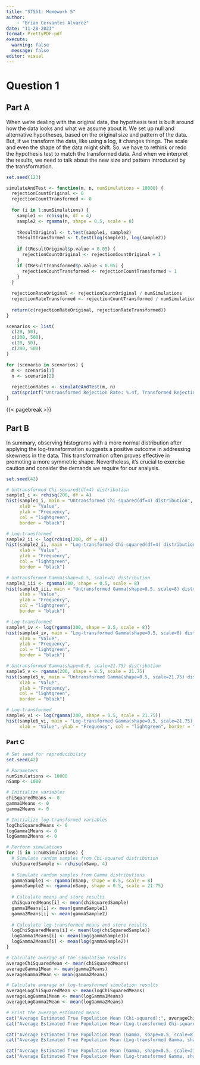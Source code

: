 ```yaml
---
title: "ST551: Homework 5"
author: 
    - "Brian Cervantes Alvarez"
date: "11-28-2023"
format: PrettyPDF-pdf
execute: 
  warning: false
  message: false
editor: visual
---
```


# Question 1

## Part A

When we're dealing with the original data, the hypothesis test is built around how the data looks and what we assume about it. We set up null and alternative hypotheses, based on the original size and pattern of the data. But, if we transform the data, like using a log, it changes things. The scale and even the shape of the data might shift. So, we have to rethink or redo the hypothesis test to match the transformed data. And when we interpret the results, we need to talk about the new size and pattern introduced by the transformation.

```r
set.seed(123)

simulateAndTest <- function(m, n, numSimulations = 10000) {
  rejectionCountOriginal <- 0
  rejectionCountTransformed <- 0
  
  for (i in 1:numSimulations) {
    sample1 <- rchisq(m, df = 4)
    sample2 <- rgamma(n, shape = 0.5, scale = 8)
    
    tResultOriginal <- t.test(sample1, sample2)
    tResultTransformed <- t.test(log(sample1), log(sample2))
    
    if (tResultOriginal$p.value < 0.05) {
      rejectionCountOriginal <- rejectionCountOriginal + 1
    }
    if (tResultTransformed$p.value < 0.05) {
      rejectionCountTransformed <- rejectionCountTransformed + 1
    }
  }
  
  rejectionRateOriginal <- rejectionCountOriginal / numSimulations
  rejectionRateTransformed <- rejectionCountTransformed / numSimulations
  
  return(c(rejectionRateOriginal, rejectionRateTransformed))
}

scenarios <- list(
  c(20, 50),
  c(200, 500),
  c(20, 50),
  c(200, 500)
)

for (scenario in scenarios) {
  m <- scenario[1]
  n <- scenario[2]
  
  rejectionRates <- simulateAndTest(m, n)
  cat(sprintf("Untransformed Rejection Rate: %.4f, Transformed Rejection Rate: %.4f\n", rejectionRates[1], rejectionRates[2]))
}
```

{{< pagebreak >}}

## Part B

In summary, observing histograms with a more normal distribution after applying the log-transformation suggests a positive outcome in addressing skewness in the data. This transformation often proves effective in promoting a more symmetric shape. Nevertheless, it's crucial to exercise caution and consider the demands we require for our analysis. 

```r
set.seed(42)

# Untransformed Chi-squared(df=4) distribution
sample1_i <- rchisq(200, df = 4)
hist(sample1_i, main = "Untransformed Chi-squared(df=4) distribution",
     xlab = "Value", 
     ylab = "Frequency", 
     col = "lightgreen",
     border = "black")

# Log-transformed
sample2_ii <- log(rchisq(200, df = 4))
hist(sample2_ii, main = "Log-transformed Chi-squared(df=4) distribution",
     xlab = "Value", 
     ylab = "Frequency", 
     col = "lightgreen", 
     border = "black")

# Untransformed Gamma(shape=0.5, scale=8) distribution
sample3_iii <- rgamma(200, shape = 0.5, scale = 8)
hist(sample3_iii, main = "Untransformed Gamma(shape=0.5, scale=8) distribution",
     xlab = "Value", 
     ylab = "Frequency", 
     col = "lightgreen",
     border = "black")

# Log-transformed
sample4_iv <- log(rgamma(200, shape = 0.5, scale = 8))
hist(sample4_iv, main = "Log-transformed Gamma(shape=0.5, scale=8) distribution",
     xlab = "Value", 
     ylab = "Frequency", 
     col = "lightgreen", 
     border = "black")

# Untransformed Gamma(shape=0.5, scale=21.75) distribution
sample5_v <- rgamma(200, shape = 0.5, scale = 21.75)
hist(sample5_v, main = "Untransformed Gamma(shape=0.5, scale=21.75) distribution",
     xlab = "Value", 
     ylab = "Frequency", 
     col = "lightgreen",
     border = "black")

# Log-transformed
sample6_vi <- log(rgamma(200, shape = 0.5, scale = 21.75))
hist(sample6_vi, main = "Log-transformed Gamma(shape=0.5, scale=21.75) distribution",
     xlab = "Value", ylab = "Frequency", col = "lightgreen", border = "black")
```

### Part C

```r
# Set seed for reproducibility
set.seed(42)

# Parameters
numSimulations <- 10000
nSamp <- 1000

# Initialize variables
chiSquaredMeans <- 0
gamma1Means <- 0
gamma2Means <- 0

# Initialize log-transformed variables
logChiSquaredMeans <- 0
logGamma1Means <- 0
logGamma2Means <- 0

# Perform simulations
for (i in 1:numSimulations) {
  # Simulate random samples from Chi-squared distribution
  chiSquaredSample <- rchisq(nSamp, 4)
  
  # Simulate random samples from Gamma distributions
  gammaSample1 <- rgamma(nSamp, shape = 0.5, scale = 8)
  gammaSample2 <- rgamma(nSamp, shape = 0.5, scale = 21.75)
  
  # Calculate means and store results
  chiSquaredMeans[i] <- mean(chiSquaredSample)
  gamma1Means[i] <- mean(gammaSample1)
  gamma2Means[i] <- mean(gammaSample2)
  
  # Calculate log-transformed means and store results
  logChiSquaredMeans[i] <- mean(log(chiSquaredSample))
  logGamma1Means[i] <- mean(log(gammaSample1))
  logGamma2Means[i] <- mean(log(gammaSample2))
}

# Calculate average of the simulation results
averageChiSquaredMean <- mean(chiSquaredMeans)
averageGamma1Mean <- mean(gamma1Means)
averageGamma2Mean <- mean(gamma2Means)

# Calculate average of log-transformed simulation results
averageLogChiSquaredMean <- mean(logChiSquaredMeans)
averageLogGamma1Mean <- mean(logGamma1Means)
averageLogGamma2Mean <- mean(logGamma2Means)

# Print the average estimated means
cat("Average Estimated True Population Mean (Chi-squared):", averageChiSquaredMean, "\n")
cat("Average Estimated True Population Mean (Log-transformed Chi-squared):", averageLogChiSquaredMean, "\n")

cat("Average Estimated True Population Mean (Gamma, shape=0.5, scale=8):", averageGamma1Mean, "\n")
cat("Average Estimated True Population Mean (Log-transformed Gamma, shape=0.5, scale=8):", averageLogGamma1Mean, "\n")

cat("Average Estimated True Population Mean (Gamma, shape=0.5, scale=21.75):", averageGamma2Mean, "\n")
cat("Average Estimated True Population Mean (Log-transformed Gamma, shape=0.5, scale=21.75):", averageLogGamma2Mean, "\n")

```


